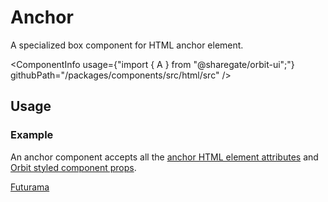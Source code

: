 
<Meta
    title="Html elements/A"
    id="html-anchor"
/>

# Anchor

<Tagline>A specialized <Link href="?path=/docs/box--default-story">box</Link> component for HTML anchor element.</Tagline>

<ComponentInfo
    usage={"import { A } from \"@sharegate/orbit-ui\";"}
    githubPath="/packages/components/src/html/src"
/>

## Usage

### Example

An anchor component accepts all the [anchor HTML element attributes](https://developer.mozilla.org/en-US/docs/Web/HTML/Element/a) and [Orbit styled component props](?path=/docs/styling--page).

<Preview>
    <Story name="example">
        <A href="https://www.cc.com/shows/futurama" color="alias-tertiary">Futurama</A>
    </Story>
</Preview>
